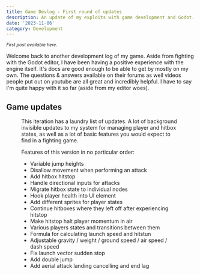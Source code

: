 ```yaml
---
title: Game Devlog - First round of updates
description: An update of my exploits with game development and Godot.
date: '2023-11-06'
category: Development
---
```


<small>
  <em>
    First post available <InternalLink to="/blog/game-devlog-part-1">here</InternalLink>.
  </em>
</small>

Welcome back to another development log of my game. Aside from fighting with the Godot editor, I have been having a positive experience with the engine itself. It's docs are good enough to be able to get by mostly on my own. The questions & answers available on their forums as well videos people put out on youtube are all great and incredibly helpful. I have to say I'm quite happy with it so far (aside from my editor woes).

## Game updates

<Figure video="devlog-update-1.webm" caption="First set of updates to my game" />

This iteration has a laundry list of updates. A lot of background invisible updates to my system for managing player and hitbox states, as well as a lot of basic features you would expect to find in a fighting game.

Features of this version in no particular order:

- Variable jump heights
- Disallow movement when performing an attack
- Add hitbox hitstop
- Handle directional inputs for attacks
- Migrate hitbox state to individual nodes
- Hook player health into UI element
- Add different sprites for player states
- Continue hitboxes where they left off after experiencing hitstop
- Make hitstop halt player momentum in air
- Various players states and transitions between them
- Formula for calculating launch speed and hitstun
- Adjustable gravity / weight / ground speed / air speed / dash speed
- Fix launch vector sudden stop
- Add double jump
- Add aerial attack landing cancelling and end lag
